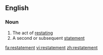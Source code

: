 {{see|Restatement}}
==English==

===Noun===
{{en-noun}}

# The act of [[restate|restating]]
# A second or subsequent [[statement]]

[[fa:restatement]]
[[vi:restatement]]
[[zh:restatement]]